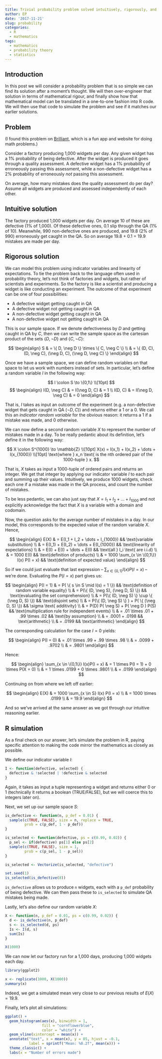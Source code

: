 ```yaml
---
title: Trivial probability problem solved intuitively, rigorously, and by simulation
author: EP
date: '2017-11-21'
slug: probability
categories:
  - R
  - mathematics
tags:
  - mathematics
  - probability theory
  - statistics
---
```


## Introduction

In this post we will consider a probability problem that is so simple we can
find its solution after a moment's thought. We will then over-engineer that
solution in terms of mathematical rigour, and finally show how that mathematical
model can be translated in a one-to-one fashion into R code. We will then use
that code to simulate the problem and see if it matches our earlier solutions.

## Problem

(I found this problem on [Brilliant](https://brilliant.org), which is a fun app
and website for doing math problems.)

Consider a factory producing 1,000 widgets per day. Any given widget has a 1% 
probability of being defective. After the widget is produced it goes through a 
quality assessment. A defective widget has a 1% probability of erroneously
passing this assessment, while a non-defective widget has a 2% probability of
erroneously *not* passing this assessment.

On average, how many mistakes does the quality assessment do per day? Assume all
widgets are produced and assessed independently of each other.

## Intuitive solution

The factory produced 1,000 widgets per day. On average 10 of these are defective
(1% of 1,000). Of these defective ones, 0.1 slip through the QA (1% of 10). 
Meanwhile, 990 non-defective ones are produced, and 19.8 (2% of 990) erroneously
get caught in the QA. So on average 19.8 + 0.1 = 19.9 mistakes are made per day.

## Rigorous solution

We can model this problem using indicator variables and linearity of 
expectations. To tie the problem back to the language often used in probability 
theory, let's not think of factories and widgets, but rather of scientists and 
experiments. So the factory is like a scientist and producing a widget is like 
conducting an experiment. The outcome of that experiment can be one of four 
possibilities:

* A defective widget getting caught in QA 
* A defective widget not getting caught in QA 
* A non-defective widget getting caught in QA 
* A non-defective widget not getting caught in QA

This is our sample space. If we denote defectiveness by $D$ and getting caught 
in QA by $C$, then we can write the sample space as the cartesian product of the
sets $\{D, \neg D\}$ and $\{C, \neg C\}$:

$$
\begin{align}
S & = \{ D, \neg D \} \times \{ C, \neg C \}  \\
  & = \{ (D, C), (D, \neg C), (\neg D, C), (\neg D, \neg C) \}
\end{align}
$$

Once we have a sample space, we can define random variables on that space to let
us work with numbers instead of sets. In particular, let's define a random
variable $I$ in the following way:

$$
I \colon S \to \{0,1\} \\[10pt]
$$
$$
\begin{align}
I(D, \neg C) & = I(\neg D, C) & = 1 \\
I(D, C) & = I(\neg D, \neg C) & = 0
\end{align}
$$

That is, $I$ takes as input an outcome of the experiment (e.g. a non-defective 
widget that gets caught in QA $(\neg D, C)$) and returns either a 1 or a 0. We
call this an *indicator random variable* for the obvious reason: it returns a 1
if a mistake was made, and 0 otherwise.

We can now define a second random variable $X$ to represent the number of
mistakes made in a day. To be really pedantic about its definition, let's define
it in the following way:

$$
X \colon S^{1000} \to \mathbb{Z} 
\\[10pt]
X(x) = I(x_1) + I(x_2) + \dots + I(x_{1000})
\\[10pt]
\text{where } x_n \text{ is the nth ordered pair of the 1000-tuple } x.
$$

That is, $X$ takes as input a 1000-tuple of ordered pairs and returns an 
integer. We get that integer by applying our indicator variable $I$ to each pair
and summing up their values. Intuitively, we produce 1000 widgets, check each
one if a mistake was made in the QA process, and count the number of mistakes.

To be less pedantic, we can also just say that $X = I_1 + I_2 + \dots + I_1000$
and not explicitly acknowledge the fact that $X$ is a variable with a domain and
codomain.

Now, the question asks for the average number of mistakes in a day. In our
model, this corresponds to the expected value of the random variable $X$. Hence,

$$
\begin{align}
E(X) & = E(I_1 + I_2 + \dots + I_{1000})       && \text{variable substitution} \\
     & = E(I_1) + E(I_2) + \dots + E(I_{1000}) && \text{linearity of expectations} \\
     & = E(I) + E(I) + \dots + E(I)            && \text{all } I_i \text{ are i.i.d} \\
     & = 1000 E(I)                             && \text{definition of products} \\
     & = 1000 \sum_{x \in \{0,1\}} I(x) P(I = x)     && \text{definition of expected value}
\end{align}
$$

So if we could just evaluate that last expression -- 
$\sum_{x \in \{0,1\}} I(x) P(I = x)$ -- we're done. Evaluating the $P(I = x)$ part gives us:

$$
\begin{align}
P(I = 1) & = P( \{ s \in S \mid I(s) = 1 \})               && \text{definition of random variable equality} \\
         & = P(\{ (D, \neg S), (\neg D, S) \})             && \text{evaluating the set comprehension} \\
         & = P(\{ (D, \neg S) \} \cup \{ (\neg D, S) \})   && \text{disjoint sets} \\
         & = P(\{ (D, \neg S) \} ) + P( \{ (\neg D, S) \}) && \sigma \text{ additivity} \\
         & = P(D) P( \neg S) + P( \neg D ) P(S)            && \text{multiplication rule for independent events} \\
         & = .01 \times .01 + .99 \times .02               && \text{by assumption} \\
         & = .0001 + .0198                                 && \text{arithmetic} \\
         & = .0199                                         && \text{arithmetic}
\end{align}
$$

The corresponding calculation for the case $I = 0$ yields:

$$
\begin{align}
P(I = 0) & = .01 \times .99 + .99 \times .98 \\
         & = .0099 + .9702 \\
         & = .9801
\end{align}
$$

Hence: 

$$
\begin{align}
\sum_{x \in \{0,1\}} I(x)P(I = x) & = 1 \times P(I = 1) + 0 \times P(X = 0) \\
                            & = 1 \times .0199 + 0 \times .9801 \\
                            & = .0199
\end{align}
$$

Continuing on from where we left off earlier:

$$
\begin{align}
E(X) & = 1000 \sum_{x \in S} I(x) P(I = x) \\
     & = 1000 \times .0199 \\
     & = 19.9
\end{align}
$$

And so we've arrived at the same answer as we got through our intuitive
reasoning earlier.

## R simulation

As a final check on our answer, let's simulate the problem in R, paying specific
attention to making the code mirror the mathematics as closely as possible.

We define our indicator variable $I$:

```r
I <- function(defective, selected) {
  defective & !selected | !defective & selected
}
```

Again, it takes as input a tuple representing a widget and returns either 0 or 1
(technically it returns a boolean (TRUE/FALSE), but we will coerce this to
integers later on).

Next, we set up our sample space $S$:

```r
is_defective <- function(n, p_def = 0.01) {
  sample(c(TRUE, FALSE), size = n, replace = TRUE, 
         prob = c(p_def, 1 - p_def))
}

is_selected <- function(defective, ps = c(0.99, 0.02)) {
  p_sel <- if(defective) ps[1] else ps[2]
  sample(c(TRUE, FALSE), size = 1, 
         prob = c(p_sel, 1 - p_sel))
}

is_selected <- Vectorize(is_selected, "defective")

set.seed(1)
is_selected(is_defective(8))
```

`is_defective` allows us to produce `n` widgets, each with a `p_def` probability
of being defective. We can then pass these to `is_selected` to simulate QA
mistakes being made.

Lastly, let's also define our random variable $X$:

```r
X <- function(n, p_def = 0.01, ps = c(0.99, 0.02)) {
  d <- is_defective(n, p_def)
  s <- is_selected(d, ps)
  Is <- I(d, s)
  sum(Is)
}

X(1000)
```

We can now let our factory run for a 1,000 days, producing 1,000 widgets each
day.

```r
library(ggplot2)

x <- replicate(1000, X(1000))
summary(x)
```

Indeed, we get a simulated mean very close to our previous results of $E(X) = 19.9$.

Finally, let's plot all simulations:

```r
ggplot() +
  geom_histogram(aes(x), binwidth = 1, 
                 fill = "cornflowerblue", 
                 color = "white") +
  geom_vline(xintercept = mean(x)) +
  annotate("text", x = mean(x), y = 85, hjust = -0.1,
           label = sprintf("Mean: %0.2f", mean(x))) +
  theme_classic() +
  labs(x = "Number of errors made")
```
